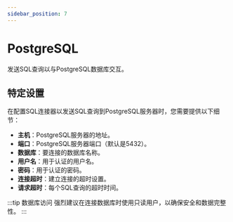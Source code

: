 ```yaml
---
sidebar_position: 7
---
```



# PostgreSQL
发送SQL查询以与PostgreSQL数据库交互。

## 特定设置
在配置SQL连接器以发送SQL查询到PostgreSQL服务器时，您需要提供以下细节：
- **主机**：PostgreSQL服务器的地址。
- **端口**：PostgreSQL服务器端口（默认是5432）。
- **数据库**：要连接的数据库名称。
- **用户名**：用于认证的用户名。
- **密码**：用于认证的密码。
- **连接超时**：建立连接的超时设置。
- **请求超时**：每个SQL查询的超时时间。

:::tip 数据库访问
强烈建议在连接数据库时使用只读用户，以确保安全和数据完整性。
:::

<ItemSettings></ItemSettings>
